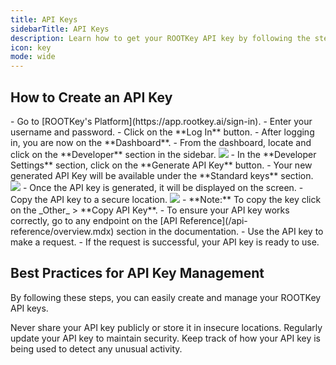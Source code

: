 ```yaml
---
title: API Keys
sidebarTitle: API Keys
description: Learn how to get your ROOTKey API key by following the steps below.
icon: key
mode: wide
---
```


## How to Create an API Key

<Steps>
  <Step title="Log in to Your Account">
    - Go to [ROOTKey's Platform](https://app.rootkey.ai/sign-in).
    - Enter your username and password.
    - Click on the **Log In** button.
  </Step>
  <Step title="Navigate to the Developer Tab">
    - After logging in, you are now on the **Dashboard**.
    - From the dashboard, locate and click on the **Developer** section in the sidebar.
    <img style={{ borderRadius: "0.5rem" }} src="https://www.media.notcybersec.com/docs/developer-tab-platform.png"/>
  </Step>
  <Step title="Create a New API Key">
    - In the **Developer Settings** section, click on the **Generate API Key** button.
    - Your new generated API Key will be available under the **Standard keys** section.
    <img style={{ borderRadius: "0.5rem" }} src="https://www.media.notcybersec.com/docs/developer-tab-platform-click.png"/>
  </Step>
  <Step title="Copy and Store Your API Key">
    - Once the API key is generated, it will be displayed on the screen.
    - Copy the API key to a secure location.
    <img style={{ borderRadius: "0.5rem" }} src="https://www.media.notcybersec.com/docs/developer-api-key-generated.png"/>
    - **Note:** To copy the key click on the _Other_ > **Copy API Key**.
  </Step>
  <Step title="Verify Your API Key">
    - To ensure your API key works correctly, go to any endpoint on the [API Reference](/api-reference/overview.mdx) section in the documentation.
    - Use the API key to make a request.
    - If the request is successful, your API key is ready to use.
  </Step>
</Steps>

## Best Practices for API Key Management

By following these steps, you can easily create and manage your ROOTKey API keys. 

<AccordionGroup>
    <Accordion title="Keep your API key secure" icon="file-shield">
        Never share your API key publicly or store it in insecure locations.
    </Accordion>
    <Accordion title="Regenerate your API key periodically" icon="arrows-spin">
        Regularly update your API key to maintain security.
    </Accordion>
    <Accordion title="Monitor API usage" icon="magnifying-glass">
        Keep track of how your API key is being used to detect any unusual activity.
    </Accordion>
</AccordionGroup>

